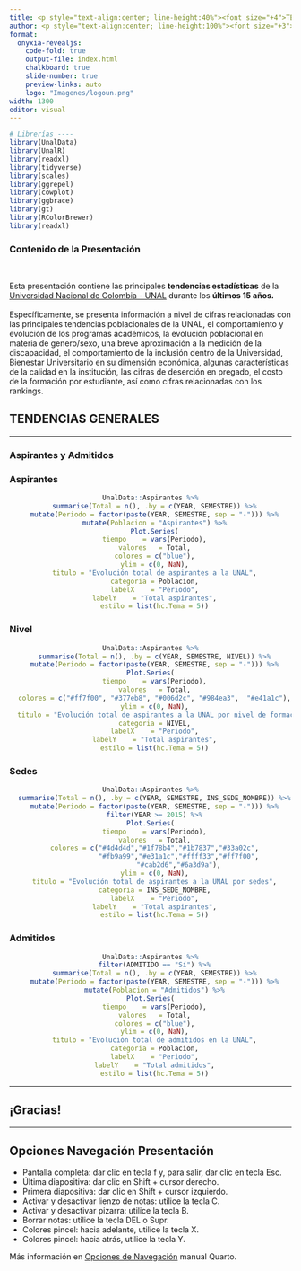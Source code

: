 ```yaml
---
title: <p style="text-align:center; line-height:40%"><font size="+4">TENDENCIAS ESTADÍSTICAS UNIVERSIDAD NACIONAL <br><br><br> DE COLOMBIA</font></p>
author: <p style="text-align:center; line-height:100%"><font size="+3"><b></br>Dirección Nacional de Planeación y Estadística</b><br><br>Oficina Nacional de Estadística</font></p><p style="text-align:center; line-height:120%"><font size="+3">UNIVERSIDAD NACIONAL DE COLOMBIA<br>Julio de 2024</font></p>
format:
  onyxia-revealjs:
    code-fold: true
    output-file: index.html
    chalkboard: true
    slide-number: true
    preview-links: auto
    logo: "Imagenes/logoun.png"
width: 1300
editor: visual
---
```


```r
# Librerías ----
library(UnalData)
library(UnalR)
library(readxl)
library(tidyverse)
library(scales)
library(ggrepel)
library(cowplot)
library(ggbrace)
library(gt)
library(RColorBrewer)
library(readxl)
```

### Contenido de la Presentación

<br>

Esta presentación contiene las principales <b>tendencias estadísticas</b> de la [Universidad Nacional de Colombia - UNAL](https://unal.edu.co/) durante los <b>últimos 15 años.</b><br><br> Específicamente, se presenta información a nivel de cifras relacionadas con las principales tendencias poblacionales de la UNAL, el comportamiento y evolución de los programas académicos, la evolución poblacional en materia de genero/sexo, una breve aproximación a la medición de la discapacidad, el comportamiento de la inclusión dentro de la Universidad, Bienestar Universitario en su dimensión económica, algunas características de la calidad en la institución, las cifras de deserción en pregado, el costo de la formación por estudiante, así como cifras relacionadas con los rankings.


## TENDENCIAS GENERALES {.center}

------------------------------------------------------------------------

### Aspirantes y Admitidos

::: panel-tabset

### Aspirantes

<center>

```r
UnalData::Aspirantes %>%
  summarise(Total = n(), .by = c(YEAR, SEMESTRE)) %>%
  mutate(Periodo = factor(paste(YEAR, SEMESTRE, sep = "-"))) %>%
  mutate(Poblacion = "Aspirantes") %>%
  Plot.Series(
  tiempo    = vars(Periodo),
  valores   = Total,
  colores = c("blue"),
  ylim = c(0, NaN),
  titulo = "Evolución total de aspirantes a la UNAL",
  categoria = Poblacion,
  labelX    = "Periodo",
  labelY    = "Total aspirantes",
  estilo = list(hc.Tema = 5))
```

</center>

### Nivel

<center>

```r
UnalData::Aspirantes %>%
  summarise(Total = n(), .by = c(YEAR, SEMESTRE, NIVEL)) %>%
  mutate(Periodo = factor(paste(YEAR, SEMESTRE, sep = "-"))) %>%
Plot.Series(
  tiempo    = vars(Periodo),
  valores   = Total,
  colores = c("#ff7f00", "#377eb8", "#006d2c", "#984ea3",  "#e41a1c"),
  ylim = c(0, NaN),
  titulo = "Evolución total de aspirantes a la UNAL por nivel de formación",
  categoria = NIVEL,
  labelX    = "Periodo",
  labelY    = "Total aspirantes",
  estilo = list(hc.Tema = 5))
```

</center>

### Sedes

<center>

```r
UnalData::Aspirantes %>%
  summarise(Total = n(), .by = c(YEAR, SEMESTRE, INS_SEDE_NOMBRE)) %>%
  mutate(Periodo = factor(paste(YEAR, SEMESTRE, sep = "-"))) %>%
  filter(YEAR >= 2015) %>%
Plot.Series(
  tiempo    = vars(Periodo),
  valores   = Total,
  colores = c("#4d4d4d","#1f78b4","#1b7837","#33a02c",
              "#fb9a99","#e31a1c","#ffff33","#ff7f00",
              "#cab2d6","#6a3d9a"),
  ylim = c(0, NaN),
  titulo = "Evolución total de aspirantes a la UNAL por sedes",
  categoria = INS_SEDE_NOMBRE,
  labelX    = "Periodo",
  labelY    = "Total aspirantes",
  estilo = list(hc.Tema = 5))
```

</center>

### Admitidos

<center>

```r
UnalData::Aspirantes %>%
  filter(ADMITIDO == "Sí") %>%
  summarise(Total = n(), .by = c(YEAR, SEMESTRE)) %>%
  mutate(Periodo = factor(paste(YEAR, SEMESTRE, sep = "-"))) %>%
  mutate(Poblacion = "Admitidos") %>%
Plot.Series(
  tiempo    = vars(Periodo),
  valores   = Total,
  colores = c("blue"),
  ylim = c(0, NaN),
  titulo = "Evolución total de admitidos en la UNAL",
  categoria = Poblacion,
  labelX    = "Periodo",
  labelY    = "Total admitidos",
  estilo = list(hc.Tema = 5))
```

</center>
:::

------------------------------------------------------------------------

## ¡Gracias! {.center}

------------------------------------------------------------------------

## Opciones Navegación Presentación

-   Pantalla completa: dar clic en tecla f y, para salir, dar clic en tecla Esc.
-   Última diapositiva: dar clic en Shift + cursor derecho.
-   Primera diapositiva: dar clic en Shift + cursor izquierdo.
-   Activar y desactivar lienzo de notas: utilice la tecla C.
-   Activar y desactivar pizarra: utilice la tecla B.
-   Borrar notas: utilice la tecla DEL o Supr.
-   Colores pincel: hacia adelante, utilice la tecla X.
-   Colores pincel: hacia atrás, utilice la tecla Y.

Más información en [Opciones de Navegación](https://quarto.org/docs/presentations/revealjs/presenting.html#navigation-options){target="_blank"} manual Quarto.
